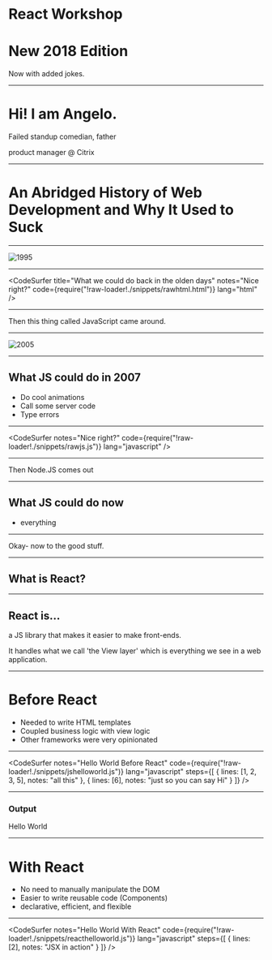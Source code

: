 

# React Workshop 

# New 2018 Edition

Now with added jokes.

---

# Hi! I am Angelo.

Failed standup comedian, father

product manager @ Citrix

---

# An Abridged History of Web Development and Why It Used to Suck

---

![1995][geocities]

[geocities]:https://thenetstorian.files.wordpress.com/2016/03/tumblr_mv2ar0gc0w1rlkewbo1_1280.png?w=840

---

<CodeSurfer
    title="What we could do back in the olden days"
    notes="Nice right?"
    code={require("!raw-loader!./snippets/rawhtml.html")}
    lang="html"
/> 

---

Then this thing called JavaScript came around.


---

![2005][myspace]

[myspace]:http://cdn.instantshift.com/wp-content/uploads/2015/07/unconventional-ways-to-learn-web-design-01-large.jpg

---
## What JS could do in 2007

<ul>
  <Appear>
    <li>Do cool animations</li>
    <li>Call some server code</li>
    <li>Type errors</li>
  </Appear>
</ul>

---

<CodeSurfer
    notes="Nice right?"
    code={require("!raw-loader!./snippets/rawjs.js")}
    lang="javascript"
/>

---

Then Node.JS comes out

---

## What JS could do now

<ul>
  <Appear>
          <li>everything</li>
  </Appear>
</ul>

---

Okay- now to the good stuff.

---

## What is React?

---

## React is...

a JS library that makes it easier to make front-ends. 

It handles what we call 'the View layer' which is everything we see in a web application. 

---

# Before React

- Needed to write HTML templates
- Coupled business logic with view logic
- Other frameworks were very opinionated 

---
<CodeSurfer
    notes="Hello World Before React"
    code={require("!raw-loader!./snippets/jshelloworld.js")}
    lang="javascript"
    steps={[
    { lines: [1, 2, 3, 5], notes: "all this" },
    { lines: [6], notes: "just so you can say Hi" }
  ]}
/>

---
### Output

<p>Hello World</p>

---

# With React

- No need to manually manipulate the DOM
- Easier to write reusable code (Components)
- declarative, efficient, and flexible 

---
<CodeSurfer
    notes="Hello World With React"
    code={require("!raw-loader!./snippets/reacthelloworld.js")}
    lang="javascript"
    steps={[
    { lines: [2], notes: "JSX in action" }
  ]}
/>
